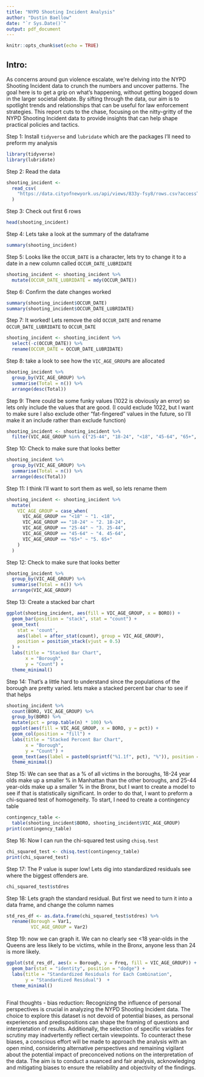```yaml
---
title: "NYPD Shooting Incident Analysis"
author: "Dustin Baellow"
date: "`r Sys.Date()`"
output: pdf_document
---
```


```r
knitr::opts_chunk$set(echo = TRUE)
```
## Intro:

As concerns around gun violence escalate, we're delving into the NYPD Shooting Incident data to crunch the numbers and uncover patterns. The goal here is to get a grip on what's happening, without getting bogged down in the larger societal debate. By sifting through the data, our aim is to spotlight trends and relationships that can be useful for law enforcement strategies. This report cuts to the chase, focusing on the nitty-gritty of the NYPD Shooting Incident data to provide insights that can help shape practical policies and tactics.

Step 1: Install `tidyverse` and `lubridate` which are the packages I'll need to preform my analysis

```r
library(tidyverse)
library(lubridate)
```

Step 2: Read the data

```r
shooting_incident <-
  read_csv(
    "https://data.cityofnewyork.us/api/views/833y-fsy8/rows.csv?accessType=DOWNLOAD"
  )
```

Step 3: Check out first 6 rows

```r
head(shooting_incident)
```

Step 4: Lets take a look at the summary of the dataframe

```r
summary(shooting_incident)
```

Step 5: Looks like the `OCCUR_DATE` is a character, lets try to change it to a date in a new column called `OCCUR_DATE_LUBRIDATE`

```r
shooting_incident <- shooting_incident %>%
  mutate(OCCUR_DATE_LUBRIDATE = mdy(OCCUR_DATE)) 
```

Step 6: Confirm the date changes worked

```r
summary(shooting_incident$OCCUR_DATE)
summary(shooting_incident$OCCUR_DATE_LUBRIDATE)
```

Step 7: It worked! Lets remove the old `OCCUR_DATE` and rename `OCCUR_DATE_LUBRIDATE` to `OCCUR_DATE`

```r
shooting_incident <- shooting_incident %>%
  select(-c(OCCUR_DATE)) %>%
  rename(OCCUR_DATE = OCCUR_DATE_LUBRIDATE)

```

Step 8: take a look to see how the `VIC_AGE_GROUP`s are allocated
```r
shooting_incident %>%
  group_by(VIC_AGE_GROUP) %>%
  summarise(Total = n()) %>%
  arrange(desc(Total))
```

Step 9: There could be some funky values (1022 is obviously an error) so lets only include the values that are good. (I could exclude 1022, but I want to make sure I also exclude other "fat-fingered" values in the future, so I'll make it an include rather than exclude function)

```r
shooting_incident <- shooting_incident %>%
  filter(VIC_AGE_GROUP %in% c("25-44", "18-24", "<18", "45-64", "65+", "UNKNOWN"))
```

Step 10: Check to make sure that looks better

```r
shooting_incident %>%
  group_by(VIC_AGE_GROUP) %>%
  summarise(Total = n()) %>%
  arrange(desc(Total))
```
Step 11: I think I'll want to sort them as well, so lets rename them

```r
shooting_incident <- shooting_incident %>%
  mutate(
    VIC_AGE_GROUP = case_when(
      VIC_AGE_GROUP == "<18" ~ "1. <18",
      VIC_AGE_GROUP == "18-24" ~ "2. 18-24",
      VIC_AGE_GROUP == "25-44" ~ "3. 25-44",
      VIC_AGE_GROUP == "45-64" ~ "4. 45-64",
      VIC_AGE_GROUP == "65+" ~ "5. 65+"
    )
  )

```

Step 12: Check to make sure that looks better

```r
shooting_incident %>%
  group_by(VIC_AGE_GROUP) %>%
  summarise(Total = n()) %>%
  arrange(VIC_AGE_GROUP)
```

Step 13: Create a stacked bar chart


```r
ggplot(shooting_incident, aes(fill = VIC_AGE_GROUP, x = BORO)) +
  geom_bar(position = "stack", stat = "count") +
  geom_text(
    stat = 'count',
    aes(label = after_stat(count), group = VIC_AGE_GROUP),
    position = position_stack(vjust = 0.5)
  ) +
  labs(title = "Stacked Bar Chart",
       x = "Borough",
       y = "Count") +
  theme_minimal()
```

Step 14: That's a little hard to understand since the populations of the borough are pretty varied. lets make a stacked percent bar char to see if that helps


```r
shooting_incident %>%
  count(BORO, VIC_AGE_GROUP) %>%
  group_by(BORO) %>%
  mutate(pct = prop.table(n) * 100) %>%
  ggplot(aes(fill = VIC_AGE_GROUP, x = BORO, y = pct)) +
  geom_col(position = "fill") +
  labs(title = "Stacked Percent Bar Chart",
       x = "Borough",
       y = "Count") +
  geom_text(aes(label = paste0(sprintf("%1.1f", pct), "%")), position = position_fill(vjust = 0.5)) +
  theme_minimal()

```

Step 15: We can see that as a % of all victims in the boroughs, 18-24 year olds make up a smaller % in Manhattan than the other boroughs, and 25-44 year-olds make up a smaller % in the Bronx, but I want to create a model to see if that is statistically significant. In order to do that, I want to preform a chi-squared test of homogeneity. To start, I need to create a contingency table

```r
contingency_table <-
  table(shooting_incident$BORO, shooting_incident$VIC_AGE_GROUP)
print(contingency_table)
```
Step 16: Now I can run the chi-squared test using `chisq.test`
```r
chi_squared_test <- chisq.test(contingency_table)
print(chi_squared_test)
```

Step 17: The P value is super low! Lets dig into standardized residuals see where the biggest offenders are.

```r
chi_squared_test$stdres
```
Step 18: Lets graph the standard residual. But first we need to turn it into a data frame, and change the column names


```r
std_res_df <- as.data.frame(chi_squared_test$stdres) %>%
  rename(Borough = Var1,
         VIC_AGE_GROUP = Var2)
```

Step 19: now we can graph it. We can no clearly see <18 year-olds in the Queens are less likely to be victims, while in the Bronx, anyone less than 24 is more likely. 
```r
ggplot(std_res_df, aes(x = Borough, y = Freq, fill = VIC_AGE_GROUP)) +
  geom_bar(stat = "identity", position = "dodge") +
  labs(title = "Standardized Residuals for Each Combination",
       y = "Standardized Residual")  +
  theme_minimal()
  
```

Final thoughts - bias reduction: Recognizing the influence of personal perspectives is crucial in analyzing the NYPD Shooting Incident data. The choice to explore this dataset is not devoid of potential biases, as personal experiences and predispositions can shape the framing of questions and interpretation of results. Additionally, the selection of specific variables for scrutiny may inadvertently reflect certain viewpoints. To counteract these biases, a conscious effort will be made to approach the analysis with an open mind, considering alternative perspectives and remaining vigilant about the potential impact of preconceived notions on the interpretation of the data. The aim is to conduct a nuanced and fair analysis, acknowledging and mitigating biases to ensure the reliability and objectivity of the findings.

